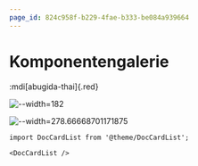 ```yaml
---
page_id: 824c958f-b229-4fae-b333-be084a939664
---
```


# Komponentengalerie

:mdi[abugida-thai]{.red}

![--width=182](./images/test.svg)

![--width=278.66668701171875](./images/joke-what-are-clouds-made-of.jpg)

```mdx-code-block
import DocCardList from '@theme/DocCardList';

<DocCardList />
```